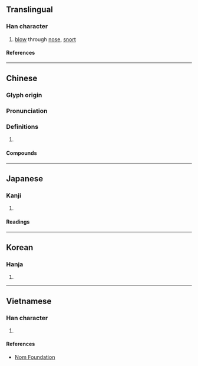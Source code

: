 {{character info/new}}
{{character info|0x2F8F1}}
==Translingual==

===Han character===
{{Han char|rn=76|rad=欠|as=12|sn=16|four=27282|canj=YCNO,YMNO|ids=⿰虚欠}}

# [[blow]] through [[nose]], [[snort]]

====References====
{{Han ref|kx=0572.110|dkj=16198|dj=0960.110|hdz=32150.010|uh=6B54}}

----

==Chinese==
{{zh-forms}}

===Glyph origin===
{{Han etym}}

===Pronunciation===
{{zh-pron
|m=xū
|c=heoi1
|mc=y
|oc=y
|ma=
|cat=v
}}

===Definitions===
{{zh-hanzi}}

# {{rfdef|zh}}

====Compounds====
{{zh-der|歔欷|欷歔}}

----

==Japanese==

===Kanji===
{{ja-kanji|grade=|rs=欠12}}

# {{rfdef|ja|sort=欠12}}

====Readings====
{{ja-readings
|on=きょ
|kun=すすりなく
}}

----

==Korean==

===Hanja===
{{ko-hanja|허}}

# {{rfdef|ko|sort=欠12}}

----

==Vietnamese==

===Han character===
{{vi-readings|rs=欠12|reading=hư}}

# {{rfdef|vi|sort=欠12}}

====References====
* [http://nomfoundation.org/common/nom_details.php?codepoint=6b54 Nom Foundation]